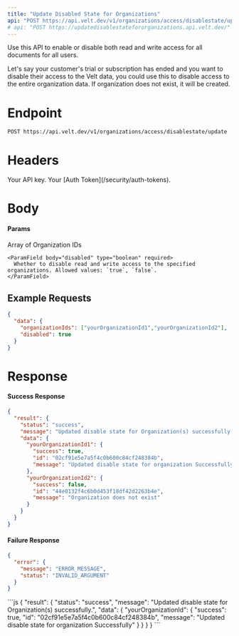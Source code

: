 ```yaml
---
title: "Update Disabled State for Organizations"
api: "POST https://api.velt.dev/v1/organizations/access/disablestate/update"
# api: "POST https://updatedisablestatefororganizations.api.velt.dev/"
---
```



Use this API to enable or disable both read and write access for all documents for all users.

<Info> Let's say your customer's trial or subscription has ended and you want to disable their access to the Velt data, you could use this to disable access to the entire organization data.</Info>
<Info>If organization does not exist, it will be created.</Info>

# Endpoint

`POST https://api.velt.dev/v1/organizations/access/disablestate/update`

# Headers

<ParamField header="x-velt-api-key" type="string" required>
  Your API key.
</ParamField>

<ParamField header="x-velt-auth-token" type="string" required>
  Your [Auth Token](/security/auth-tokens).
</ParamField>

# Body

#### Params

<ParamField body="data" type="object" required>
  <Expandable title="properties">
    <ParamField body="organizationIds" type="string[]" required>
      Array of Organization IDs
    </ParamField>

    <ParamField body="disabled" type="boolean" required>
      Whether to disable read and write access to the specified organizations. Allowed values: `true`, `false`.
    </ParamField>
  </Expandable>
</ParamField>


## **Example Requests**

```JSON
{
  "data": {
    "organizationIds": ["yourOrganizationId1","yourOrganizationId2"],
    "disabled": true
  }
}
```

# Response

#### Success Response

```JSON
{
  "result": {
    "status": "success",
    "message": "Updated disable state for Organization(s) successfully.",
    "data": {
      "yourOrganizationId1": {
        "success": true,
        "id": "02cf91e5e7a5f4c0b600c84cf248384b",
        "message": "Updated disable state for organization Successfully"
      },
      "yourOrganizationId2": {
        "success": false,
        "id": "44e0132f4c6b0d453f18df42d2263b4e",
        "message": "Organization does not exist"
      }
    }
  }
}
```

#### Failure Response

```JSON
{
  "error": {
    "message": "ERROR_MESSAGE",
    "status": "INVALID_ARGUMENT"
  }
}
```

<ResponseExample>
```js
{
  "result": {
    "status": "success",
    "message": "Updated disable state for Organization(s) successfully.",
    "data": {
      "yourOrganizationId": {
        "success": true,
        "id": "02cf91e5e7a5f4c0b600c84cf248384b",
        "message": "Updated disable state for organization Successfully"
      }
    }
  }
}
```
</ResponseExample>